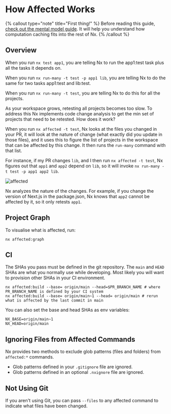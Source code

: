 # How Affected Works

{% callout type="note" title="First thing!" %}
Before reading this guide, [check out the mental model guide](/concepts/mental-model). It will help you understand how computation caching fits into the rest of Nx.
{% /callout %}

## Overview

When you run `nx test app1`, you are telling Nx to run the app1:test task plus all the tasks it depends on.

When you run `nx run-many -t test -p app1 lib`, you are telling Nx to do the same for two tasks app1:test
and lib:test.

When you run `nx run-many -t test`, you are telling Nx to do this for all the projects.

As your workspace grows, retesting all projects becomes too slow. To address this Nx implements code change analysis to
get the min set of projects that need to be retested. How does it work?

When you run `nx affected -t test`, Nx looks at the files you changed in your PR, it will look at the nature of
change (what exactly did you update in those files), and it uses this to figure the list of projects in the workspace
that can be affected by this change. It then runs the `run-many` command with that list.

For instance, if my PR changes `lib`, and I then run `nx affected -t test`, Nx figures out that `app1` and `app2`
depend on `lib`, so it will invoke `nx run-many -t test -p app1 app2 lib`.

![affected](/shared/mental-model/affected.svg)

Nx analyzes the nature of the changes. For example, if you change the version of Next.js in the package.json, Nx knows
that `app2` cannot be affected by it, so it only retests `app1`.

## Project Graph

To visualise what is affected, run:

```shell
nx affected:graph
```

## CI

The SHAs you pass must be defined in the git repository. The `main` and `HEAD` SHAs are what you normally use while developing. Most likely you will want to provision other SHAs in your CI environment.

```shell
nx affected:build --base= origin/main --head=$PR_BRANCH_NAME # where PR_BRANCH_NAME is defined by your CI system
nx affected:build --base= origin/main~1 --head= origin/main # rerun what is affected by the last commit in main
```

You can also set the base and head SHAs as env variables:

```shell
NX_BASE=origin/main~1
NX_HEAD=origin/main
```

## Ignoring Files from Affected Commands

Nx provides two methods to exclude glob patterns (files and folders) from `affected:*` commands.

- Glob patterns defined in your `.gitignore` file are ignored.
- Glob patterns defined in an optional `.nxignore` file are ignored.

## Not Using Git

If you aren't using Git, you can pass `--files` to any affected command to indicate what files have been changed.
